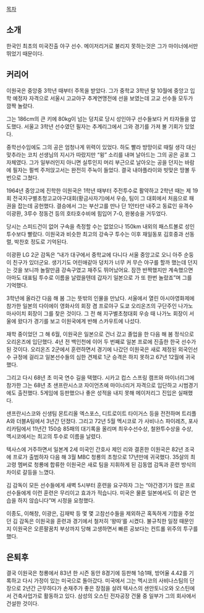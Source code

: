 [[목차]]

== 소개 ==
한국인 최초의 미국진출 야구 선수. 메이저리거로 불리지 못하는것은 그가 마이너에서만 뛰었기 때문이다.

== 커리어 ==

이원국은 중앙중 3학년 때부터 주목을 받았다. 그가 중학교 3학년 말 10월에 중앙고 입학 예정자 자격으로 서울시 고교야구 추계연맹전에 선을 보였는데 고교 선수들 모두가 깜짝 놀랐다. 

그는 186cm의 큰 키에 80kg이 넘는 덩치로 당시 성인야구 선수들보다 커 타자들을 압도했다. 서울고 3학년 선수였던 필자는 추계리그에서 그와 경기를 가져 볼 기회가 있었다. 

중학선수임에도 그의 공은 엄청나게 위력이 있었다. 하도 빨라 방망이로 때릴 생각 대신 맞추라는 코치 선생님의 지시가 따랐지만 “윙” 소리를 내며 날아드는 그의 공은 공포 그 자체였다. 그가 일부러인지 아니면 실투인지 머리 부근으로 날아오는 공을 던지는 바람에 필자는 펄썩 주저앉고서는 완전히 주눅이 들었다. 결국 내야플라이와 빗맞은 땅볼 두 번으로 그쳤다. 

1964년 중앙고에 진학한 이원국은 1학년 때부터 주전투수로 활약하고 2학년 때는 제 19회 전국지구별초청고교야구대회(황금사자기)에서 우승, 팀이 그 대회에서 처음으로 패권을 잡는데 공헌했다. 결승에서 그는 부산고를 만나 단 1안타만 내주고 동료인 유격수 이광환, 3루수 정동건 등의 호타호수비에 힘입어 7-0, 완봉승을 거두었다. 

당시는 스피드건이 없어 구속을 측정할 수는 없었으나 150km 내외의 패스트볼로 성인투수보다 빨랐다. 이원국과 비슷한 최고의 강속구 투수는 이후 재일동포 김호중과 선동렬, 박찬호 정도로 기억된다. 

이광환 LG 2군 감독은 “내가 대구에서 중학교에 다니다 서울 중앙고로 오니 아주 순둥이 친구가 있더군요. 생기기도 어린애같아 덩치가 너무 커 무슨 야구를 할까 했는데 던지는 것을 보니까 놀랄만큼 강속구였고 재주도 뛰어났어요. 잠깐 반짝했지만 계속했으면 아마도 대표팀 투수로 이름을 날렸을텐데 갑자기 일본으로 가 또 한번 놀랐죠”며 그를 기억했다. 

3학년에 올라간 다음 해 봄 그는 뜻밖의 인물을 만났다. 서울에서 열린 아시아영화제에 참가한 일본의 다이에이 영화사의 회장 겸 프로야구 도쿄 오리온즈의 구단주인 나가노 마사이치 회장이 그를 찾은 것이다. 그 전 해 지구별초청대회 우승 때 나가노 회장이 서울에 왔다가 경기를 보고 이원국에게 반해 스카우트에 나섰다. 

재학 중이었던 그 해 6월, 이원국은 일본으로 건너 갔고 졸업을 한 다음 해 봄 정식으로 오리온즈에 입단했다. 4년 전 백인천에 이어 두 번째로 일본 프로에 진출한 한국 선수가 된 것이다. 오리온즈 2군에서 훈련하면서 경기에 나갔던 이원국은 새로 제정된 외국인선수 규정에 걸리고 일본선수들의 심한 견제로 1군 승격은 하지 못하고 67년 12월에 귀국했다. 

그리고 다시 68년 초 미국 연수 길을 택했다. 시카고 컵스 스프링 캠프와 마이너리그에 참가한 그는 68년 초 샌프란시스코 자이언츠에 마이너리거 자격으로 입단하고 시범경기에도 출전했다. 5게임에 등판했으나 좋은 성적을 내지 못해 메이저리그 진입은 실패했다. 

샌프란시스코와 신생팀 몬트리올 엑스포스, 디트로이트 타이거스 등을 전전하며 트리플 A와 더블A팀에서 3년간 던졌다. 그리고 72년 5월 멕시코로 가 사비나스 파이레츠, 포사리카팀에서 11년간 150승 85패의 대기록을 올리며 최우수선수상, 철완투수상을 수상, 멕시코에서는 최고의 투수로 이름을 날렸다. 

텍사스에 거주하면서 일본계 2세 미국인 간호사 제인 리와 결혼한 이원국은 82년 조국에 프로가 출범하자 다음 해 3월 MBC 청룡의 초청으로 17년만에 귀국했다. 35살의 최고령 멤버로 청룡에 합류한 이원국은 새로 팀을 지휘하게 된 김동엽 감독과 훈련 방식의 차이로 갈등을 느꼈다. 

김 감독이 모든 선수들에게 새벽 5시부터 훈련을 요구하자 그는 “야간경기가 많은 프로선수들에게 이런 훈련은 무리이고 효과가 적습니다. 미국은 물론 일본에서도 이 같은 연습을 하지 않습니다”며 시정을 요청했다. 

이종도, 이해창, 이광은, 김재박 등 몇 몇 고참선수들을 제외하곤 혹독하게 기합을 주었던 김 감독은 이원국을 훈련과 경기에서 철저히 ‘왕따’를 시켰다. 불규칙한 일정 때문인지 이원국은 오른팔꿈치 부상까지 당해 고생하면서 빠른 공보다는 컨트롤 위주의 투구를 했다. 

== 은퇴후 ==
결국 이원국은 청룡에서 83년 한 시즌 동안 8경기에 등판해 1승1패, 방어율 4.42를 기록하고 다시 가정이 있는 미국으로 돌아갔다. 미국에서 그는 멕시코의 사비나스팀의 단장으로 2년간 근무하다가 손재주가 좋은 장점을 살려 텍사스의 샌안토니오와 오스틴에서 건축사업가로 활동하고 있다. 삼성의 오스틴 전자공장 건물 중 일부가 그의 회사에서 건설한 것이다.
